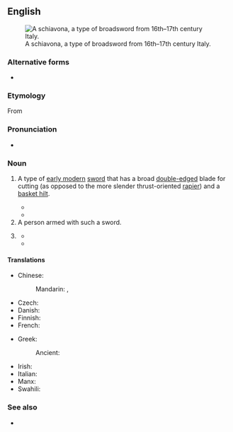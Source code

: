 {{also|broad sword}}
==English==
{{Wikipedia|Basket-hilted sword}}
[[File:Schiavona-Morges.jpg|thumb|right|A schiavona, a type of broadsword from 16th–17th century Italy.]]

===Alternative forms===
* {{l|en|broad sword}}

===Etymology===
From {{compound|en|broad|sword}}

===Pronunciation===
* {{a|UK}} {{IPA|en|/ˈbɹɔːd.sɔːd/}}

===Noun===
{{en-noun}}

# {{lb|en|history}} A type of [[early modern]] [[sword]] that has a broad [[double-edged]] blade for cutting (as opposed to the more slender thrust-oriented [[rapier]]) and a [[basket hilt]].
#* {{quote-book
|en
|year=1861
|title=Athletic Sports and Recreations for Boys
|first=John George|last=Wood
|page=93
|url=https://books.google.com/books?id=YssDAAAAQAAJ&pg=PA93
|passage=The principal distinction between the '''broadsword''' and the rapier is, that the latter is formed only for thrusting, while the former is adapted for cutting also. Indeed, those who use the '''broadsword''' are, in my opinion, too apt to neglect the use of the point, and to give their attention almost exclusively to the cuts.
}}
#* {{quote-book
|en
|year=1995
|title=The Encyclopedia of the Sword
|first=Nick|last=Evangelista
|isbn=9780313278969
|page=79
|url=https://books.google.com/books?id=TyJ8ebnS1HMC&pg=PA79
|passage=One version of the '''broadsword''', the Highland '''broadsword''', was adopted as the national sword of Scotland.  Another, the ''schiavona'', was Italy's version of the weapon.
}}
# A person armed with such a sword.
# {{lb|en|colloquial|often|fantasy}} {{syn of|en|longsword}}
#* {{quote-book
|en
|year=1990
|year_published=1997
|chapter={{w|Conan the Magnificent}}
|title={{w|The Conan Chronicles II}}
|authorlink=Robert Jordan|first=Robert|last=Jordan
|passage=The Brythunian's arm drew back; the ancient '''broadsword''' with its strange, clawed quillons arcked spinning through the air.
}}
#* {{quote-book
|en
|year=2013
|first=Colin|last=Brown
|chapter=1415 Azincourt
|title=Glory and B*llocks: The Truth Behind Ten Defining Events in British History
|url=https://books.google.com/books?id=aZucAwAAQBAJ&pg=PA46
|isbn=9781780744438
|page=46
|passage=Henry carried a heavy '''broadsword''' with a cruciform hilt, and a decorated dagger on his hip known as a ''misericord'' because its blade could release souls.  The English knights and men-at-arms carried '''broadswords''', maces for smashing skulls and the murderous pole-axe, combining a spear with an axehead about five feet long.
}}

====Translations====
{{trans-top|longsword with a broad cutting blade}}
* Chinese:
*: Mandarin: {{t|cmn|闊劍}}, {{t|cmn|阔剑|tr=kuòjiàn}}
* Czech: {{t|cs|široký meč|m}}
* Danish: {{t-needed|da}}
* Finnish: {{t|fi|leveämiekka}}
* French: {{t+|fr|estramaçon|m}}
{{trans-mid}}
* Greek:
*: Ancient: {{t|grc|ῥομφαία|f}}
* Irish: {{t|ga|claíomh leathan|m}}
* Italian: {{t|it|spadone|m}}
* Manx: {{t|gv|cliwe daa laue|m}}
* Swahili: {{t|sw|upanga mpana}}
{{trans-bottom}}

===See also===
* {{l|en|falchion}}

{{topics|en|Swords|Weapons}}